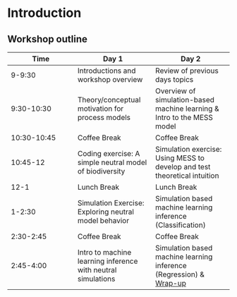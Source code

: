 # Introduction

## Workshop outline

| Time | Day 1 | Day 2 |
|------|-------|-------|
| 9-9:30 | Introductions and workshop overview | Review of previous days topics |
| 9:30-10:30 | Theory/conceptual motivation for process models | Overview of simulation-based machine learning & Intro to the MESS model|
| 10:30-10:45 | Coffee Break | Coffee Break |
| 10:45-12 | Coding exercise: A simple neutral model of biodiversity | Simulation exercise: Using MESS to develop and test theoretical intuition |
| 12-1 | Lunch Break | Lunch Break |
| 1-2:30 | Simulation Exercise: Exploring neutral model behavior | Simulation based machine learning inference (Classification)
| 2:30-2:45 | Coffee Break | Coffee Break | 
| 2:45-4:00 | Intro to machine learning inference with neutral simulations | Simulation based machine learning inference (Regression) & [Wrap-up](wrapup.qmd) |


